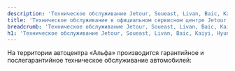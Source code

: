 ```yaml
---
description: 'Техническое обслуживание Jetour, Soueast, Livan, Baic, Kaiyi, Hyundai, Kia, Nissan, Renault, Chevrolet Niva, Opel, Chevrolet, Cadillac, Hummer в Самаре'
title: 'Техническое обслуживание в официальном сервисном центре Jetour, Soueast, Livan, Baic, Kaiyi, Hyundai, Kia, Nissan, Renault, Chevrolet Niva, Opel, Chevrolet, Cadillac, Hummer  в Самаре'
breadcrumb: 'Техническое обслуживание Jetour, Soueast, Livan, Baic, Kaiyi, Hyundai, Kia, Nissan, Renault, Chevrolet Niva, Opel, Chevrolet, Cadillac, Hummer'
h1: 'Техническое обслуживание Jetour, Soueast, Livan, Baic, Kaiyi, Hyundai, Kia, Nissan, Renault, Chevrolet Niva, Opel, Chevrolet, Cadillac, Hummer'
---
```


<p>
	 На территории автоцентра «Альфа» производится гарантийное и послегарантийное техническое обслуживание автомобилей:
</p>
<RemontModels type="images" />